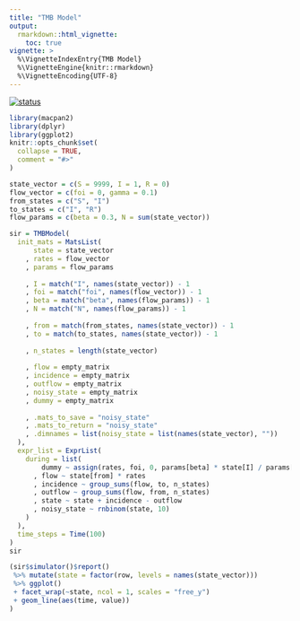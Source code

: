 ```yaml
---
title: "TMB Model"
output: 
  rmarkdown::html_vignette:
    toc: true
vignette: >
  %\VignetteIndexEntry{TMB Model}
  %\VignetteEngine{knitr::rmarkdown}
  %\VignetteEncoding{UTF-8}
---
```


[![status](https://img.shields.io/badge/status-stub-red)](https://img.shields.io/badge/status-stub-red)


```r
library(macpan2)
library(dplyr)
library(ggplot2)
knitr::opts_chunk$set(
  collapse = TRUE,
  comment = "#>"
)
```

```r
state_vector = c(S = 9999, I = 1, R = 0)
flow_vector = c(foi = 0, gamma = 0.1)
from_states = c("S", "I")
to_states = c("I", "R")
flow_params = c(beta = 0.3, N = sum(state_vector))

sir = TMBModel(
  init_mats = MatsList(
      state = state_vector
    , rates = flow_vector
    , params = flow_params
    
    , I = match("I", names(state_vector)) - 1
    , foi = match("foi", names(flow_vector)) - 1
    , beta = match("beta", names(flow_params)) - 1
    , N = match("N", names(flow_params)) - 1
    
    , from = match(from_states, names(state_vector)) - 1
    , to = match(to_states, names(state_vector)) - 1
    
    , n_states = length(state_vector)
    
    , flow = empty_matrix
    , incidence = empty_matrix
    , outflow = empty_matrix
    , noisy_state = empty_matrix
    , dummy = empty_matrix
    
    , .mats_to_save = "noisy_state"
    , .mats_to_return = "noisy_state"
    , .dimnames = list(noisy_state = list(names(state_vector), ""))
  ),
  expr_list = ExprList(
    during = list(
        dummy ~ assign(rates, foi, 0, params[beta] * state[I] / params[N])
      , flow ~ state[from] * rates
      , incidence ~ group_sums(flow, to, n_states)
      , outflow ~ group_sums(flow, from, n_states)
      , state ~ state + incidence - outflow
      , noisy_state ~ rnbinom(state, 10)
    )
  ),
  time_steps = Time(100)
)
sir
```

```r
(sir$simulator()$report()
 %>% mutate(state = factor(row, levels = names(state_vector)))
 %>% ggplot()
 + facet_wrap(~state, ncol = 1, scales = "free_y")
 + geom_line(aes(time, value))
)
```
